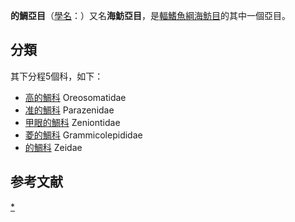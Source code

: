 {{AutoTaxobox
| image=Neocyttus rhomboidalis (Spiky oreo).gif
| image caption =[[菱體新海魴|菱體新海魴]] ''Neocyttus rhomboidalis''
| taxon = Zeioidei
| authority =
| subdivision = 
*[[高的鯛科|高的鯛科]] Oreosomatidae
*[[准的鯛科|准的鯛科]] Parazenidae
*[[甲眼的鯛科|甲眼的鯛科]] Zeniontidae
*[[菱的鯛科|菱的鯛科]] Grammicolepididae
*[[的鯛科|的鯛科]] Zeidae
}}

'''的鯛亞目'''（[[學名|學名]]：{{lang|al|Zeioidei}}）又名'''海魴亞目'''，是[[輻鰭魚綱|輻鰭魚綱]][[海魴目|海魴目]]的其中一個亞目。{{r|deepfin4}}

==分類==
其下分程5個科，如下：{{r|deepfin4}}
*[[高的鯛科|高的鯛科]] Oreosomatidae
*[[准的鯛科|准的鯛科]] Parazenidae
*[[甲眼的鯛科|甲眼的鯛科]] Zeniontidae
*[[菱的鯛科|菱的鯛科]] Grammicolepididae
*[[的鯛科|的鯛科]] Zeidae

==参考文献==
{{reflist|refs=
<ref name=deepfin4>{{Betancur-R et al., 2017}}</ref>
}}

{{Taxonbar|from=Q15729015}}

{{輻鰭魚小作品}}
{{DEFAULTSORT:Zeioidei}}
[[Category:的鯛亞目|*]]